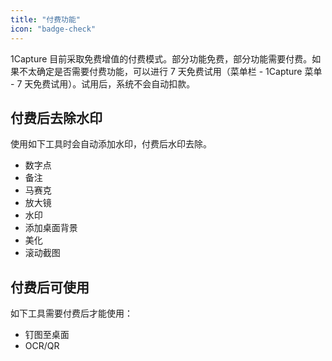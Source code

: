 ```yaml
---
title: "付费功能"
icon: "badge-check"
---
```


1Capture 目前采取免费增值的付费模式。部分功能免费，部分功能需要付费。如果不太确定是否需要付费功能，可以进行 7 天免费试用（菜单栏 - 1Capture 菜单 - 7 天免费试用）。试用后，系统不会自动扣款。

## 付费后去除水印

使用如下工具时会自动添加水印，付费后水印去除。

- 数字点
- 备注
- 马赛克
- 放大镜
- 水印
- 添加桌面背景
- 美化
- 滚动截图

## 付费后可使用

如下工具需要付费后才能使用：

- 钉图至桌面
- OCR/QR